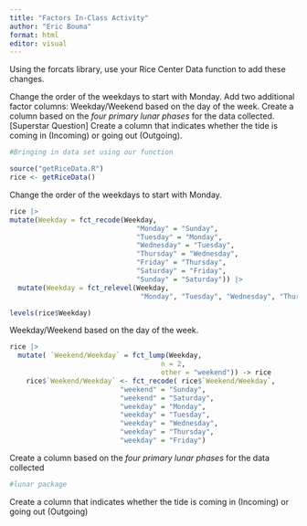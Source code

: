 ```yaml
---
title: "Factors In-Class Activity"
author: "Eric Bouma"
format: html
editor: visual
---
```


Using the forcats library, use your Rice Center Data function to add these changes.

Change the order of the weekdays to start with Monday.
Add two additional factor columns:
Weekday/Weekend based on the day of the week.
Create a column based on the *four primary lunar phases* for the data collected.
[Superstar Question] Create a column that indicates whether the tide is coming in (Incoming) or going out (Outgoing).



```r

#Bringing in data set using our function

source("getRiceData.R")
rice <- getRiceData()
```


Change the order of the weekdays to start with Monday.
```r
rice |>
mutate(Weekday = fct_recode(Weekday,
                               "Monday" = "Sunday",
                               "Tuesday" = "Monday",
                               "Wednesday" = "Tuesday",
                               "Thursday" = "Wednesday",
                               "Friday" = "Thursday",
                               "Saturday" = "Friday",
                               "Sunday" = "Saturday")) |>
  mutate(Weekday = fct_relevel(Weekday,
                                "Monday", "Tuesday", "Wednesday", "Thursday", "Friday", "Saturday", "Sunday")) -> rice

levels(rice$Weekday)
```

Weekday/Weekend based on the day of the week.
```r
rice |>
  mutate( `Weekend/Weekday` = fct_lump(Weekday,
                                     n = 2,
                                     other = "weekend")) -> rice
    rice$`Weekend/Weekday` <- fct_recode( rice$`Weekend/Weekday`,
                           "weekend" = "Sunday",
                           "weekend" = "Saturday",
                           "weekday" = "Monday",
                           "weekday" = "Tuesday",
                           "weekday" = "Wednesday",
                           "weekday" = "Thursday",
                           "weekday" = "Friday")
```

Create a column based on the *four primary lunar phases* for the data collected
```r
#lunar package
```

Create a column that indicates whether the tide is coming in (Incoming) or going out (Outgoing)
```r

```

